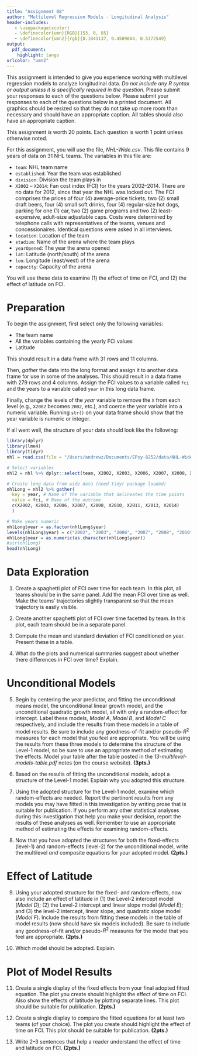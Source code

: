 ```yaml
---
title: "Assignment 08"
author: "Multilevel Regression Models - Longitudinal Analysis"
header-includes:
   - \usepackage{xcolor}
   - \definecolor{umn}{RGB}{153, 0, 85}
   - \definecolor{umn2}{rgb}{0.1843137, 0.4509804, 0.5372549}
output: 
  pdf_document:
    highlight: tango
urlcolor: "umn2"
---
```


This assignment is intended to give you experience working with multilevel regression models to analyze longitudinal data. *Do not include any R syntax or output unless it is specifically required in the question.* Please submit your responses to each of the questions below. Please submit your responses to each of the questions below in a printed document. All graphics should be resized so that they do not take up more room than necessary and should have an appropriate caption. All tables should also have an appropriate caption.

This assignment is worth 20 points. Each question is worth 1 point unless otherwise noted. 

\rule{0.5\linewidth}{\linethickness}

For this assignment, you will use the file, *NHL-Wide.csv*. This file contains 9 years of data on 31 NHL teams. The variables in this file are:

- `team`: NHL team name
- `established`: Year the team was established 
- `division`: Division the team plays in
- `X2002` -- `X2014`: Fan cost index (FCI) for the years 2002--2014. There are no data for 2012, since that year the NHL was locked out. The FCI comprises the prices of four (4) average-price tickets, two (2) small draft beers, four (4) small soft drinks, four (4) regular-size hot dogs, parking for one (1) car, two (2) game programs and two (2) least-expensive, adult-size adjustable caps. Costs were determined by telephone calls with representatives of the teams, venues and  concessionaires. Identical questions were asked in all interviews. 
- `location`: Location of the team
- `stadium`: Name of the arena where the team plays
- `yearOpened`: The year the arena opened
- `lat`: Latitude (north/south) of the arena
- `lon`: Longitude (east/west) of the arena
- `capacity`: Capacity of the arena

You will use these data to examine (1) the effect of time on FCI, and (2) the effect of latitude on FCI.

# Preparation

To begin the assignment, first select only the following variables:

- The team name
- All the variables containing the yearly FCI values
- Latitude

This should result in a data frame with 31 rows and 11 columns. 

Then, *gather* the data into the long format and assign it to another data frame for use in some of the analyses. This should result in a data frame with 279 rows and 4 columns. Assign the FCI values to a variable called `fci` and the years to a variable called `year` in this long data frame.

Finally, change the levels of the *year* variable to remove the `X` from each level (e.g., `X2002` becomes `2002`, etc.), and coerce the year variable into a numeric variable. Running `str()` on your data frame should show that the year variable is numeric or integer.

\pagebreak

If all went well, the structure of your data should look like the following:

```r
library(dplyr)
library(lme4)
library(tidyr)
nhl = read.csv(file = "/Users/andrewz/Documents/EPsy-8252/data/NHL-Wide.csv")

# Select variables
nhl2 = nhl %>% dplyr::select(team, X2002, X2003, X2006, X2007, X2008, X2010, X2011, X2013, X2014, lat)

# Create long data from wide data (need tidyr package loaded)
nhlLong = nhl2 %>% gather(
  key = year, # Name of the variable that delineates the time points
  value = fci, # Name of the outcome
  c(X2002, X2003, X2006, X2007, X2008, X2010, X2011, X2013, X2014)
  )

# Make years numeric
nhlLong$year = as.factor(nhlLong$year)
levels(nhlLong$year) = c("2002", "2003", "2006", "2007", "2008", "2010", "2011", "2013", "2014")
nhlLong$year = as.numeric(as.character(nhlLong$year))
#str(nhlLong)
head(nhlLong)
```

# Data Exploration

1. Create a spaghetti plot of FCI over time for each team. In this plot, all teams should be in the same panel. Add the mean FCI over time as well. Make the teams' trajectories slightly transparent so that the mean trajectory is easily visible.

2. Create another spaghetti plot of FCI over time facetted by team. In this plot, each team should be in a separate panel.

3. Compute the mean and standard deviation of FCI conditioned on year. Present these in a table.

4. What do the plots and numerical summaries suggest about whether there differences in FCI over time? Explain.


# Unconditional Models

5. Begin by centering the year predictor, and fitting the unconditional means model, the unconditional linear growth model, and the unconditional quadratic growth model, all with only a random-effect for intercept. Label these models, *Model A*, *Model B*, and *Model C* respectively, and include the results from these models in a table of model results. Be sure to include any goodness-of-fit and/or pseudo-$R^2$ measures for each model that you feel are appropriate. You will be using the results from these three models to determine the structure of the Level-1 model, so be sure to use an appropriate method of estimating the effects. Model your table after the table posted in the *13-multilevel-models-table.pdf* notes (on the course website). **(3pts.)**

6. Based on the results of fitting the unconditional models, adopt a structure of the Level-1 model. Explain why you adopted this structure.

7. Using the  adopted structure for the Level-1 model, examine which random-effects are needed. Report the pertinent results from any models you may have fitted in this investigation by writing prose that is suitable for publication. If you perform any other statistical analyses during this investigation that help you make your decision, report the results of these analyses as well. Remember to use an appropriate method of estimating the effects for examining random-effects.

8. Now that you have adopted the structures for both the fixed-effects (level-1) and random-effects (level-2) for the unconditional model, write the multilevel *and* composite equations for your adopted model. **(2pts.)**

\pagebreak

# Effect of Latitude

9. Using your adopted structure for the fixed- and random-effects, now also include an effect of latitude in (1) the Level-2 intercept model (*Model D*); (2) the Level-2 intercept and linear slope model (*Model E*); and (3) the level-2 intercept, linear slope, and quadratic slope model (*Model F*). Include the results from fitting these models in the table of model results (now should have six models included). Be sure to include any goodness-of-fit and/or pseudo-$R^2$ measures for the model that you feel are appropriate. **(2pts.)**

10. Which model should be adopted. Explain.


# Plot of Model Results

11. Create a single display of the fixed effects from your final adopted fitted equation. The plot you create should highlight the effect of time on FCI. Also show the effects of latitude by plotting separate lines. This plot should be suitable for publication. **(2pts.)**

12. Create a single display to compare the fitted equations for at least two teams (of your choice). The plot you create should highlight the effect of time on FCI. This plot should be suitable for publication. **(2pts.)**

13. Write 2--3 sentences that help a reader understand the effect of time and latitude on FCI. **(2pts.)**


